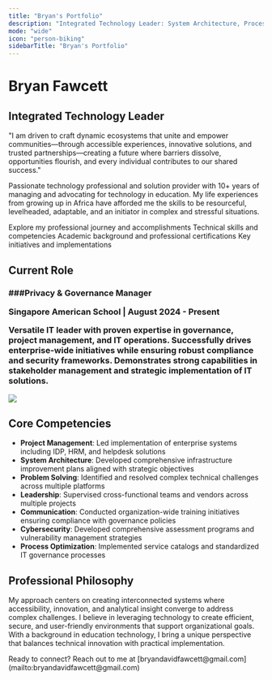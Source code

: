 ```yaml
---
title: "Bryan's Portfolio"
description: "Integrated Technology Leader: System Architecture, Process Innovation and optimization, Project Management, and Technology Coordination Expert African Innovation Partner: Digitalizing African companies, Customer and Employee Experience Creator."
mode: "wide"
icon: "person-biking"
sidebarTitle: "Bryan's Portfolio"
---
```


# Bryan Fawcett

## Integrated Technology Leader

"I am driven to craft dynamic ecosystems that unite and empower communities—through accessible experiences, innovative solutions, and trusted partnerships—creating a future where barriers dissolve, opportunities flourish, and every individual contributes to our shared success."

Passionate technology professional and solution provider with 10\+ years of managing and advocating for technology in education. My life experiences from growing up in Africa have afforded me the skills to be resourceful, levelheaded, adaptable, and an initiator in complex and stressful situations.

<CardGroup cols={2}>
  <Card title="Professional Experience" icon="briefcase" href="/experience">
    Explore my professional journey and accomplishments
  </Card>
  <Card title="Skills & Expertise" icon="code" href="/skills">
    Technical skills and competencies
  </Card>
  <Card title="Education & Certifications" icon="graduation-cap" href="/education">
    Academic background and professional certifications
  </Card>
  <Card title="Projects" icon="diagram-project" href="/projects">
    Key initiatives and implementations
  </Card>
</CardGroup>

## Current Role

<Card>
  <div className="flex flex-col md:flex-row gap-3">
  <div className="md:w-2/3">
  <h3>
###Privacy & Governance Manager

  <p className="text-sm mt-1 text-gray-500">
  Singapore American School | August 2024 - Present

  </p>

  <p className="mt-3">
  Versatile IT leader with proven expertise in governance, project management, and IT operations. Successfully drives enterprise-wide initiatives while ensuring robust compliance and security frameworks. Demonstrates strong capabilities in stakeholder management and strategic implementation of IT solutions.

  </p>

  </div>

  <div className="md:w-1/3 flex flex-col justify-center">
  <img
    src="https://mintlify-assets.b-cdn.net/bigbend.jpg"
    className="rounded-lg"
  />

  </div>

  </div>
</Card>

## Core Competencies

- **Project Management**: Led implementation of enterprise systems including IDP, HRM, and helpdesk solutions
- **System Architecture**: Developed comprehensive infrastructure improvement plans aligned with strategic objectives
- **Problem Solving**: Identified and resolved complex technical challenges across multiple platforms
- **Leadership**: Supervised cross-functional teams and vendors across multiple projects
- **Communication**: Conducted organization-wide training initiatives ensuring compliance with governance policies
- **Cybersecurity**: Developed comprehensive assessment programs and vulnerability management strategies
- **Process Optimization**: Implemented service catalogs and standardized IT governance processes

## Professional Philosophy

My approach centers on creating interconnected systems where accessibility, innovation, and analytical insight converge to address complex challenges. I believe in leveraging technology to create efficient, secure, and user-friendly environments that support organizational goals. With a background in education technology, I bring a unique perspective that balances technical innovation with practical implementation.

<Note>
  Ready to connect? Reach out to me at [bryandavidfawcett@gmail.com](mailto:bryandavidfawcett@gmail.com)
</Note>